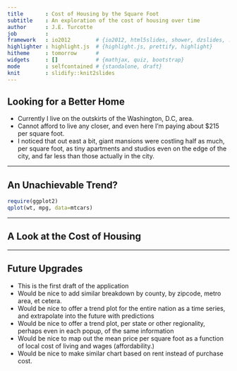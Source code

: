 ```yaml
---
title       : Cost of Housing by the Square Foot
subtitle    : An exploration of the cost of housing over time
author      : J.E. Turcotte
job         : 
framework   : io2012        # {io2012, html5slides, shower, dzslides, ...}
highlighter : highlight.js  # {highlight.js, prettify, highlight}
hitheme     : tomorrow      # 
widgets     : []            # {mathjax, quiz, bootstrap}
mode        : selfcontained # {standalone, draft}
knit        : slidify::knit2slides
---
```


## Looking for a Better Home

* Currently I live on the outskirts of the Washington, D.C, area.
* Cannot afford to live any closer, and even here I'm paying about $215 per square foot.
* I noticed that out east a bit, giant mansions were costling half as much, per square foot, as tiny apartments and studios even on the edge of the city, and far less than those actually in the city.

---

## An Unachievable Trend?

```r
require(ggplot2)
qplot(wt, mpg, data=mtcars)
```

---

## A Look at the Cost of Housing



---

## Future Upgrades

* This is the first draft of the application
* Would be nice to add similar breakdown by county, by zipcode, metro area, et cetera.
* Would be nice to offer a trend plot for the entire nation as a time series, and extrapolate into the future with predictions
* Would be nice to offer a trend plot, per state or other regionality, perhaps even in each popup, of the same information
* Would be nice to map out the mean price per square foot as a function of local cost of living and wages (affordability.)
* Would be nice to make similar chart based on rent instead of purchase cost.


